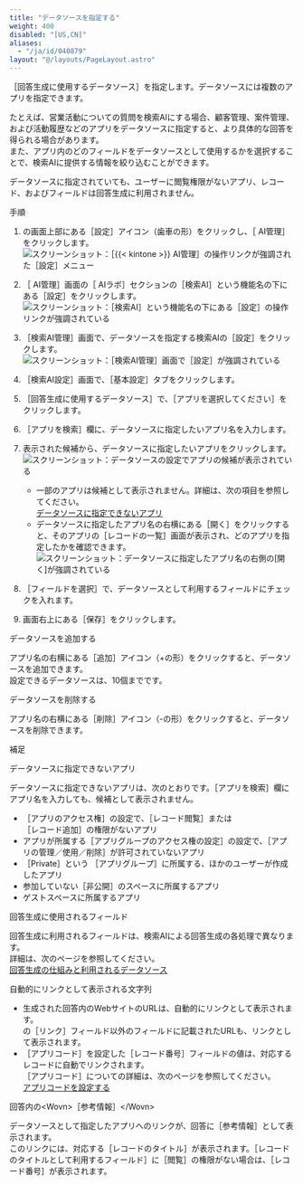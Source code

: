```yaml
---
title: "データソースを指定する"
weight: 400
disabled: "[US,CN]"
aliases:
  - "/ja/id/040879"
layout: "@/layouts/PageLayout.astro"
---
```




<Wovn>［回答生成に使用するデータソース］</Wovn>を指定します。データソースには複数のアプリを指定できます。

たとえば、営業活動についての質問を検索AIにする場合、顧客管理、案件管理、および活動履歴などのアプリをデータソースに指定すると、より具体的な回答を得られる場合があります。  
また、アプリ内のどのフィールドをデータソースとして使用するかを選択することで、検索AIに提供する情報を絞り込むことができます。

<Note>

データソースに指定されていても、ユーザーに閲覧権限がないアプリ、レコード、およびフィールドは回答生成に利用されません。

</Note>

<Heading id="assist_settings_search_prefs_datasource_10">手順</Heading>

1. <Kintone />の画面上部にある<Wovn>［設定］</Wovn>アイコン（歯車の形）をクリックし、<Wovn>［<Kintone /> AI管理］</Wovn>をクリックします。  
   <Img src="/k/kintone/img-ja/ai_enable_01.png" alt="スクリーンショット：［{{&lt; kintone &gt;}} AI管理］の操作リンクが強調された［設定］メニュー" />

1. <Wovn>［<Kintone /> AI管理］</Wovn>画面の<Wovn>［<Kintone /> AIラボ］</Wovn>セクションの<Wovn>［検索AI］</Wovn>という機能名の下にある<Wovn>［設定］</Wovn>をクリックします。  
   <Img src="/k/kintone/img-ja/assist_ceate_01.png" alt="スクリーンショット：［検索AI］という機能名の下にある［設定］の操作リンクが強調されている" />

1. <Wovn>［検索AI管理］</Wovn>画面で、データソースを指定する検索AIの<Wovn>［設定］</Wovn>をクリックします。  
   <Img src="/k/kintone/img-ja/search_prefs_change_01.png" alt="スクリーンショット：［検索AI管理］画面で［設定］が強調されている" />

1. <Wovn>［検索AI設定］</Wovn>画面で、<Wovn>［基本設定］</Wovn>タブをクリックします。

1. <Wovn>［回答生成に使用するデータソース］</Wovn>で、<Wovn>［アプリを選択してください］</Wovn>をクリックします。

1. <Wovn>［アプリを検索］</Wovn>欄に、データソースに指定したいアプリ名を入力します。

1. 表示された候補から、データソースに指定したいアプリをクリックします。  
   <Img src="/k/kintone/img-ja/search_prefs_datasource_01.png" alt="スクリーンショット：データソースの設定でアプリの候補が表示されている" />

   <Note>

   * 一部のアプリは候補として表示されません。詳細は、次の項目を参照してください。  
     [データソースに指定できないアプリ](/k/ja/id/040879.html#assist_settings_search_prefs_datasource_4000)
   * データソースに指定したアプリ名の右横にある<Wovn>［開く］</Wovn>をクリックすると、そのアプリの<Wovn>［レコードの一覧］</Wovn>画面が表示され、どのアプリを指定したかを確認できます。  
     <Img src="/k/kintone/img-ja/search_prefs_datasource_02.png" alt="スクリーンショット：データソースに指定したアプリ名の右側の[開く]が強調されている" />

   </Note>

1. <Wovn>［フィールドを選択］</Wovn>で、データソースとして利用するフィールドにチェックを入れます。

1. 画面右上にある<Wovn>［保存］</Wovn>をクリックします。

<Heading id="assist_settings_search_prefs_datasource_20">データソースを追加する</Heading>

アプリ名の右横にある<Wovn>［追加］</Wovn>アイコン（+の形）をクリックすると、データソースを追加できます。  
設定できるデータソースは、10個までです。

<Heading id="assist_settings_search_prefs_datasource_30">データソースを削除する</Heading>

アプリ名の右横にある<Wovn>［削除］</Wovn>アイコン（-の形）をクリックすると、データソースを削除できます。

<Heading id="assist_settings_search_prefs_datasource_40">補足</Heading>

<Heading level={3} id="assist_settings_search_prefs_datasource_4000">データソースに指定できないアプリ</Heading>

データソースに指定できないアプリは、次のとおりです。<Wovn>［アプリを検索］</Wovn>欄にアプリ名を入力しても、候補として表示されません。

* <Wovn>［アプリのアクセス権］</Wovn>の設定で、<Wovn>［レコード閲覧］</Wovn>または<Wovn>［レコード追加］</Wovn>の権限がないアプリ
* アプリが所属する<Wovn>［アプリグループのアクセス権の設定］</Wovn>の設定で、<Wovn>［アプリの管理／使用／削除］</Wovn>が許可されていないアプリ
* <Wovn>［Private］</Wovn>という <Wovn>［アプリグループ］</Wovn>に所属する、ほかのユーザーが作成したアプリ
* 参加していない<Wovn>［非公開］</Wovn>のスペースに所属するアプリ
* ゲストスペースに所属するアプリ

<Heading level={3} id="assist_settings_search_prefs_datasource_4010">回答生成に使用されるフィールド</Heading>

回答生成に利用されるフィールドは、検索AIによる回答生成の各処理で異なります。  
詳細は、次のページを参照してください。  
[回答生成の仕組みと利用されるデータソース](/k/ja/id/040880.html)

<Heading level={3} id="assist_settings_search_prefs_datasource_4020">自動的にリンクとして表示される文字列</Heading>

* 生成された回答内のWebサイトのURLは、自動的にリンクとして表示されます。  
  <Kintone />の<Wovn>［リンク］</Wovn>フィールド以外のフィールドに記載されたURLも、リンクとして表示されます。
* <Wovn>［アプリコード］</Wovn>を設定した<Wovn>［レコード番号］</Wovn>フィールドの値は、対応するレコードに自動でリンクされます。  
  <Wovn>［アプリコード］</Wovn>についての詳細は、次のページを参照してください。  
  [アプリコードを設定する](/k/ja/id/040478.html)

<Heading level={3} id="assist_settings_search_prefs_datasource_4030">回答内の&lt;Wovn&gt;［参考情報］&lt;/Wovn&gt;</Heading>

データソースとして指定したアプリへのリンクが、回答に<Wovn>［参考情報］</Wovn>として表示されます。  
このリンクには、対応する<Wovn>［レコードのタイトル］</Wovn>が表示されます。<Wovn>［レコードのタイトルとして利用するフィールド］</Wovn>に<Wovn>［閲覧］</Wovn>の権限がない場合は、<Wovn>［レコード番号］</Wovn>が表示されます。
